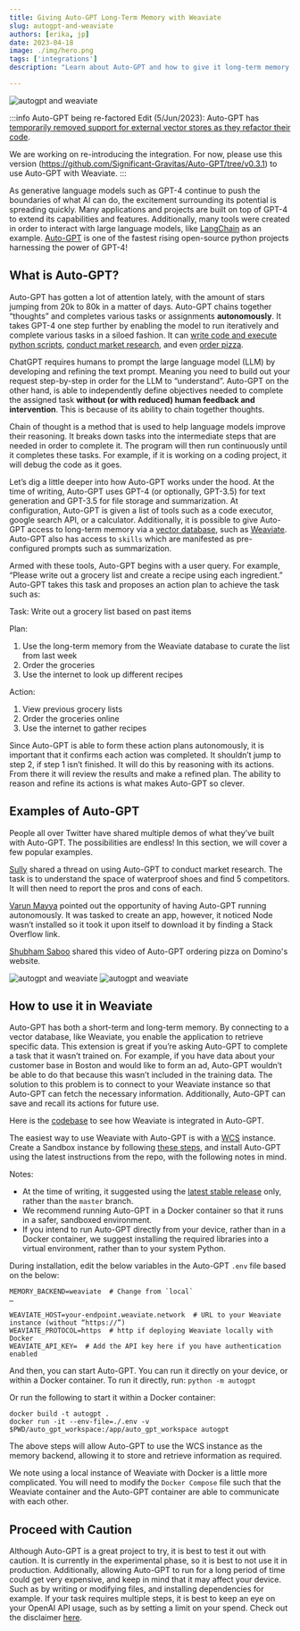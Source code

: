 ```yaml
---
title: Giving Auto-GPT Long-Term Memory with Weaviate
slug: autogpt-and-weaviate
authors: [erika, jp]
date: 2023-04-18
image: ./img/hero.png
tags: ['integrations']
description: "Learn about Auto-GPT and how to give it long-term memory with Weaviate!"

---
```


![autogpt and weaviate](./img/hero.png)

<!-- truncate -->

:::info Auto-GPT being re-factored
Edit (5/Jun/2023): Auto-GPT has [temporarily removed support for external vector stores as they refactor their code](https://github.com/Significant-Gravitas/Auto-GPT/blob/60ac0c4da15930d5e40af87fba6248ec37a951ee/BULLETIN.md?plain=1#L27).

We are working on re-introducing the integration. For now, please use this version (https://github.com/Significant-Gravitas/Auto-GPT/tree/v0.3.1) to use Auto-GPT with Weaviate.
:::

As generative language models such as GPT-4 continue to push the boundaries of what AI can do, the excitement surrounding its potential is spreading quickly. Many applications and projects are built on top of GPT-4 to extend its capabilities and features. Additionally, many tools were created in order to interact with large language models, like [LangChain](https://python.langchain.com/en/latest/) as an example. [Auto-GPT](https://github.com/Torantulino/Auto-GPT) is one of the fastest rising open-source python projects harnessing the power of GPT-4!

## What is Auto-GPT?
Auto-GPT has gotten a lot of attention lately, with the amount of stars jumping from 20k to 80k in a matter of days. Auto-GPT chains together “thoughts” and completes various tasks or assignments **autonomously**. It takes GPT-4 one step further by enabling the model to run iteratively and complete various tasks in a siloed fashion. It can [write code and execute python scripts](https://twitter.com/SigGravitas/status/1642181498278408193?ref_src=twsrc%5Etfw%7Ctwcamp%5Etweetembed%7Ctwterm%5E1642181498278408193%7Ctwgr%5Eaa2e51a2fc46f95cf982d6baa333a4ea14d1b264%7Ctwcon%5Es1_&ref_url=https%3A%2F%2Fcdn.embedly.com%2Fwidgets%2Fmedia.html%3Ftype%3Dtext2Fhtmlkey%3Da19fcc184b9711e1b4764040d3dc5c07schema%3Dtwitterurl%3Dhttps3A%2F%2Ftwitter.com%2FSigGravitas%2Fstatus%2F1642181498278408193image%3Dhttps3A%2F%2Fi.embed.ly%2F1%2Fimage3Furl3Dhttps253A252F252Fabs.twimg.com252Ferrors252Flogo46x38.png26key3Da19fcc184b9711e1b4764040d3dc5c07), [conduct market research](https://twitter.com/BoucherNicolas/status/1646250166834307072), and even [order pizza](https://twitter.com/Saboo_Shubham_/status/1646739277328314368).

ChatGPT requires humans to prompt the large language model (LLM) by developing and refining the text prompt. Meaning you need to build out your request step-by-step in order for the LLM to “understand”. Auto-GPT on the other hand, is able to independently define objectives needed to complete the assigned task **without (or with reduced) human feedback and intervention**. This is because of its ability to chain together thoughts.

Chain of thought is a method that is used to help language models improve their reasoning. It breaks down tasks into the intermediate steps that are needed in order to complete it. The program will then run continuously until it completes these tasks. For example, if it is working on a coding project, it will debug the code as it goes.

Let’s dig a little deeper into how Auto-GPT works under the hood. At the time of writing, Auto-GPT uses GPT-4 (or optionally, GPT-3.5) for text generation and GPT-3.5 for file storage and summarization. At configuration, Auto-GPT is given a list of tools such as a code executor, google search API, or a calculator. Additionally, it is possible to give Auto-GPT access to long-term memory via a [vector database](https://weaviate.io/blog/what-is-a-vector-database), such as [Weaviate](https://weaviate.io/). Auto-GPT also has access to `skills` which are manifested as pre-configured prompts such as summarization.

Armed with these tools, Auto-GPT begins with a user query. For example, “Please write out a grocery list and create a recipe using each ingredient.” Auto-GPT takes this task and proposes an action plan to achieve the task such as:

Task: Write out a grocery list based on past items

Plan:
1. Use the long-term memory from the Weaviate database to curate the list from last week
2. Order the groceries
3. Use the internet to look up different recipes

Action:
1. View previous grocery lists
2. Order the groceries online
3. Use the internet to gather recipes

Since Auto-GPT is able to form these action plans autonomously, it is important that it confirms each action was completed. It shouldn’t jump to step 2, if step 1 isn’t finished. It will do this by reasoning with its actions. From there it will review the results and make a refined plan. The ability to reason and refine its actions is what makes Auto-GPT so clever.

## Examples of Auto-GPT
People all over Twitter have shared multiple demos of what they’ve built with Auto-GPT. The possibilities are endless! In this section, we will cover a few popular examples.

[Sully](https://twitter.com/SullyOmarr/status/1645205292756418562) shared a thread on using Auto-GPT to conduct market research. The task is to understand the space of waterproof shoes and find 5 competitors. It will then need to report the pros and cons of each.

[Varun Mayya](https://twitter.com/VarunMayya/status/1643902198164717569) pointed out the opportunity of having Auto-GPT running autonomously. It was tasked to create an app, however, it noticed Node wasn’t installed so it took it upon itself to download it by finding a Stack Overflow link.

[Shubham Saboo](https://twitter.com/Saboo_Shubham_/status/1646739277328314368) shared this video of Auto-GPT ordering pizza on Domino's website.

![autogpt and weaviate](./img/Weaviate-auto-gpt-dark.png#gh-dark-mode-only)
![autogpt and weaviate](./img/Weaviate-auto-gpt-light.png#gh-light-mode-only)

## How to use it in Weaviate

Auto-GPT has both a short-term and long-term memory. By connecting to a vector database, like Weaviate, you enable the application to retrieve specific data. This extension is great if you’re asking Auto-GPT to complete a task that it wasn’t trained on. For example, if you have data about your customer base in Boston and would like to form an ad, Auto-GPT wouldn’t be able to do that because this wasn’t included in the training data. The solution to this problem is to connect to your Weaviate instance so that Auto-GPT can fetch the necessary information. Additionally, Auto-GPT can save and recall its actions for future use.

Here is the [codebase](https://github.com/Significant-Gravitas/Auto-GPT/blob/v0.3.1/autogpt/memory/weaviate.py) to see how Weaviate is integrated in Auto-GPT.

The easiest way to use Weaviate with Auto-GPT is with a [WCS](https://console.weaviate.cloud) instance. Create a Sandbox instance by following [these steps](https://weaviate.io/developers/wcs/quickstart#create-a-weaviate-cluster), and install Auto-GPT using the latest instructions from the repo, with the following notes in mind.

Notes:
- At the time of writing, it suggested using the [latest stable release](https://github.com/Significant-Gravitas/Auto-GPT/releases/latest) only, rather than the `master` branch.
- We recommend running Auto-GPT in a Docker container so that it runs in a safer, sandboxed environment.
- If you intend to run Auto-GPT directly from your device, rather than in a Docker container, we suggest installing the required libraries into a virtual environment, rather than to your system Python.

During installation, edit the below variables in the Auto-GPT `.env` file based on the below:

```
MEMORY_BACKEND=weaviate  # Change from `local`
…

WEAVIATE_HOST=your-endpoint.weaviate.network  # URL to your Weaviate instance (without “https://”)
WEAVIATE_PROTOCOL=https  # http if deploying Weaviate locally with Docker
WEAVIATE_API_KEY=  # Add the API key here if you have authentication enabled
```

And then, you can start Auto-GPT. You can run it directly on your device, or within a Docker container. To run it directly, run:
`python -m autogpt`

Or run the following to start it within a Docker container:

```
docker build -t autogpt .
docker run -it --env-file=./.env -v $PWD/auto_gpt_workspace:/app/auto_gpt_workspace autogpt
```

The above steps will allow Auto-GPT to use the WCS instance as the memory backend, allowing it to store and retrieve information as required.

We note using a local instance of Weaviate with Docker is a little more complicated. You will need to modify the `Docker Compose` file such that the Weaviate container and the Auto-GPT container are able to communicate with each other.

## Proceed with Caution

Although Auto-GPT is a great project to try, it is best to test it out with caution. It is currently in the experimental phase, so it is best to not use it in production. Additionally, allowing Auto-GPT to run for a long period of time could get very expensive, and keep in mind that it may affect your device. Such as by writing or modifying files, and installing dependencies for example. If your task requires multiple steps, it is best to keep an eye on your OpenAI API usage, such as by setting a limit on your spend. Check out the disclaimer [here](https://github.com/Significant-Gravitas/Auto-GPT#-disclaimer).



<WhatNext />
